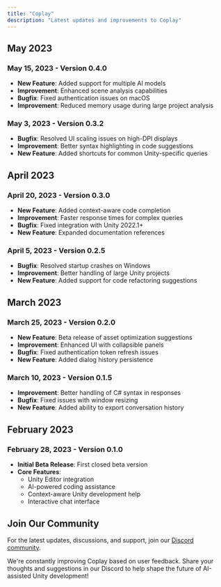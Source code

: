 ```yaml
---
title: "Coplay"
description: "Latest updates and improvements to Coplay"
---
```


## May 2023

### May 15, 2023 - Version 0.4.0

- **New Feature**: Added support for multiple AI models
- **Improvement**: Enhanced scene analysis capabilities
- **Bugfix**: Fixed authentication issues on macOS
- **Improvement**: Reduced memory usage during large project analysis

### May 3, 2023 - Version 0.3.2

- **Bugfix**: Resolved UI scaling issues on high-DPI displays
- **Improvement**: Better syntax highlighting in code suggestions
- **New Feature**: Added shortcuts for common Unity-specific queries

## April 2023

### April 20, 2023 - Version 0.3.0

- **New Feature**: Added context-aware code completion
- **Improvement**: Faster response times for complex queries
- **Bugfix**: Fixed integration with Unity 2022.1+
- **New Feature**: Expanded documentation references

### April 5, 2023 - Version 0.2.5

- **Bugfix**: Resolved startup crashes on Windows
- **Improvement**: Better handling of large Unity projects
- **New Feature**: Added support for code refactoring suggestions

## March 2023

### March 25, 2023 - Version 0.2.0

- **New Feature**: Beta release of asset optimization suggestions
- **Improvement**: Enhanced UI with collapsible panels
- **Bugfix**: Fixed authentication token refresh issues
- **New Feature**: Added dialog history persistence

### March 10, 2023 - Version 0.1.5

- **Improvement**: Better handling of C# syntax in responses
- **Bugfix**: Fixed issues with window resizing
- **New Feature**: Added ability to export conversation history

## February 2023

### February 28, 2023 - Version 0.1.0

- **Initial Beta Release**: First closed beta version
- **Core Features**:
  - Unity Editor integration
  - AI-powered coding assistance
  - Context-aware Unity development help
  - Interactive chat interface

## Join Our Community

For the latest updates, discussions, and support, join our [Discord community](http://discord.com/invite/KmGfEr6d3v).

We're constantly improving Coplay based on user feedback. Share your thoughts and suggestions in our Discord to help shape the future of AI-assisted Unity development!
